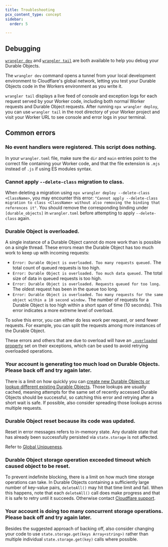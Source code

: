 ```yaml
---
title: Troubleshooting
pcx_content_type: concept
sidebar:
  order: 5

---
```


## Debugging

[`wrangler dev`](/workers/wrangler/commands/#dev) and [`wrangler tail`](/workers/wrangler/commands/#tail) are both available to help you debug your Durable Objects.

The `wrangler dev` command opens a tunnel from your local development environment to Cloudflare's global network, letting you test your Durable Objects code in the Workers environment as you write it.

`wrangler tail` displays a live feed of console and exception logs for each request served by your Worker code, including both normal Worker requests and Durable Object requests. After running `npx wrangler deploy`, you can use `wrangler tail` in the root directory of your Worker project and visit your Worker URL to see console and error logs in your terminal.

## Common errors

### No event handlers were registered. This script does nothing.

In your `wrangler.toml` file, make sure the `dir` and `main` entries point to the correct file containing your Worker code, and that the file extension is `.mjs` instead of `.js` if using ES modules syntax.

### Cannot apply `--delete-class` migration to class.

When deleting a migration using `npx wrangler deploy --delete-class <ClassName>`, you may encounter this error: `"Cannot apply --delete-class migration to class <ClassName> without also removing the binding that references it"`. You should remove the corresponding binding under `[durable_objects]` in `wrangler.toml` before attempting to apply `--delete-class` again.

### Durable Object is overloaded.

A single instance of a Durable Object cannot do more work than is possible on a single thread. These errors mean the Durable Object has too much work to keep up with incoming requests:

- `Error: Durable Object is overloaded. Too many requests queued.` The total count of queued requests is too high.
- `Error: Durable Object is overloaded. Too much data queued.` The total size of data in queued requests is too high.
- `Error: Durable Object is overloaded. Requests queued for too long.` The oldest request has been in the queue too long.
- `Error: Durable Object is overloaded. Too many requests for the same object within a 10 second window.` The number of requests for a Durable Object is too high within a short span of time (10 seconds). This error indicates a more extreme level of overload.

To solve this error, you can either do less work per request, or send fewer requests. For example, you can split the requests among more instances of the Durable Object.

These errors and others that are due to overload will have an [`.overloaded` property](/durable-objects/best-practices/error-handling) set on their exceptions, which can be used to avoid retrying overloaded operations.

### Your account is generating too much load on Durable Objects. Please back off and try again later.

There is a limit on how quickly you can [create new Durable Objects or lookup different existing Durable Objects](/durable-objects/best-practices/create-durable-object-stubs-and-send-requests/). Those lookups are usually cached, meaning attempts for the same set of recently accessed Durable Objects should be successful, so catching this error and retrying after a short wait is safe. If possible, also consider spreading those lookups across multiple requests.

### Durable Object reset because its code was updated.

Reset in error messages refers to in-memory state. Any durable state that has already been successfully persisted via `state.storage` is not affected.

Refer to [Global Uniqueness](/durable-objects/platform/known-issues/#global-uniqueness).

### Durable Object storage operation exceeded timeout which caused object to be reset.

To prevent indefinite blocking, there is a limit on how much time storage operations can take. In Durable Objects containing a sufficiently large number of key-value pairs, `deleteAll()` may hit that time limit and fail. When this happens, note that each `deleteAll()` call does make progress and that it is safe to retry until it succeeds. Otherwise contact [Cloudflare support](/support/contacting-cloudflare-support/).

### Your account is doing too many concurrent storage operations. Please back off and try again later.

Besides the suggested approach of backing off, also consider changing your code to use `state.storage.get(keys Array<string>)` rather than multiple individual `state.storage.get(key)` calls where possible.
